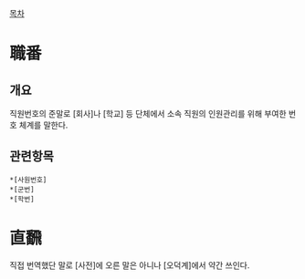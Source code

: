 [[목차]]
= 職番 =
== 개요 ==
직원번호의 준말로 [회사]나 [학교] 등 단체에서 소속 직원의 인원관리를 위해 부여한 번호 체계를 말한다.
== 관련항목 ==
 *[사원번호]
 *[군번]
 *[학번]
= 直飜 =
직접 번역했단 말로 [사전]에 오른 말은 아니나 [오덕계]에서 약간 쓰인다.
